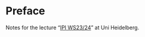 # Preface {.unnumbered}

Notes for the lecture "[IPI WS23/24](https://igor-dimi.github.io/uni/ws23-24/ipi/ipi.html)" at Uni Heidelberg.
